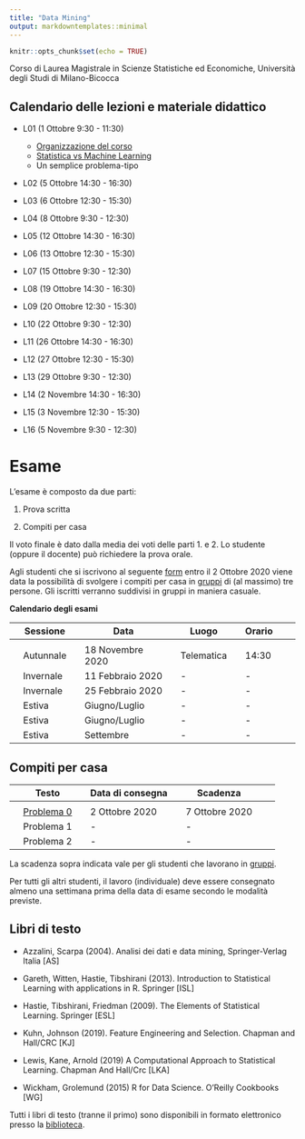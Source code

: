 ```yaml
---
title: "Data Mining"
output: markdowntemplates::minimal
---
```


```r
knitr::opts_chunk$set(echo = TRUE)
```

Corso di Laurea Magistrale in Scienze Statistiche ed Economiche, Università degli Studi di Milano-Bicocca

## Calendario delle lezioni e materiale didattico

* L01 (1 Ottobre 9:30 - 11:30) 
  * [Organizzazione del corso](docs/lezioni/L01/Organizzazione.html)
  * [Statistica vs Machine Learning](docs/lezioni/L01/Introduzione.html)
  * Un semplice problema-tipo
  
* L02 (5 Ottobre 14:30 - 16:30)
  
* L03 (6 Ottobre 12:30 - 15:30)
  
* L04 (8 Ottobre 9:30 - 12:30) 

* L05 (12 Ottobre 14:30 - 16:30) 

* L06 (13 Ottobre 12:30 - 15:30) 

* L07 (15 Ottobre 9:30 - 12:30) 

* L08 (19 Ottobre 14:30 - 16:30) 

* L09 (20 Ottobre 12:30 - 15:30) 

* L10 (22 Ottobre 9:30 - 12:30) 

* L11 (26 Ottobre 14:30 - 16:30) 

* L12 (27 Ottobre 12:30 - 15:30) 

* L13 (29 Ottobre 9:30 - 12:30) 

* L14 (2 Novembre 14:30 - 16:30) 

* L15 (3 Novembre 12:30 - 15:30) 

* L16 (5 Novembre 9:30 - 12:30) 

# Esame

L'esame è composto da due parti:

1. Prova scritta

2. Compiti per casa

Il voto finale è dato dalla media dei voti delle parti 1. e 2. Lo studente (oppure il docente) può richiedere la prova orale.

Agli studenti che si iscrivono al seguente [form](https://docs.google.com/forms/d/e/1FAIpQLSdOOTc_IcCx8Nzv7JhxqIcs7C3nvTv9mdUS3PpMSMpF7thNxQ/viewform?usp=sf_link) entro il 2 Ottobre 2020 viene data la possibilità di svolgere i compiti per casa in [gruppi]() di (al massimo) tre persone. Gli iscritti verranno suddivisi in gruppi in maniera casuale. 

**Calendario degli esami**

|| Sessione || Data || Luogo || Orario ||
|-|-|-|-|-|-|-|-|-|-|
||  || ||  ||  || ||
|| Autunnale || 18 Novembre 2020 || Telematica ||  14:30||
|| Invernale || 11 Febbraio 2020 || - || -  ||
|| Invernale || 25 Febbraio 2020 || -  || - ||
|| Estiva || Giugno/Luglio || - || -  ||
|| Estiva || Giugno/Luglio  || -  || -  ||
|| Estiva || Settembre  || -  || -  ||

## Compiti per casa

|| Testo || Data di consegna || Scadenza ||
|-|-|-|-|-|-|-|-|
||  || ||  ||  ||
|| [Problema 0]() || 2 Ottobre 2020 || 7 Ottobre 2020 ||
|| Problema 1 ||  - || - ||
|| Problema 2 ||  - || - ||

La scadenza sopra indicata vale per gli studenti che lavorano in [gruppi](). 

Per tutti gli altri studenti, il lavoro (individuale) deve essere consegnato almeno una settimana prima della data di esame secondo le modalità previste. 


## Libri di testo

* Azzalini, Scarpa (2004). Analisi dei dati e data mining, Springer-Verlag Italia [AS]

* Gareth, Witten, Hastie, Tibshirani (2013). Introduction to Statistical Learning with applications in R. Springer [ISL]

* Hastie, Tibshirani, Friedman (2009). The Elements of Statistical Learning. Springer [ESL]

* Kuhn, Johnson (2019). Feature Engineering and Selection. Chapman and Hall/CRC [KJ]

* Lewis, Kane, Arnold (2019) A Computational Approach to Statistical Learning. Chapman And Hall/Crc [LKA]

* Wickham, Grolemund (2015) R for Data Science. O'Reilly Cookbooks [WG]

Tutti i libri di testo (tranne il primo) sono disponibili in formato elettronico presso la [biblioteca](https://www.biblio.unimib.it/it/risorse/accesso-alle-risorse-remoto).

